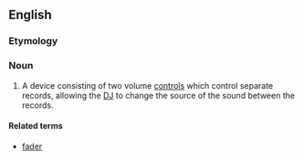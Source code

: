 ==English==
{{wikipedia}}

===Etymology===
{{prefix|cross|fader}}

===Noun===
{{en-noun}}

# {{music}} A device consisting of two volume [[control]]s which control separate records, allowing the [[DJ]] to change the source of the sound between the records.

====Related terms====
* [[fader]]